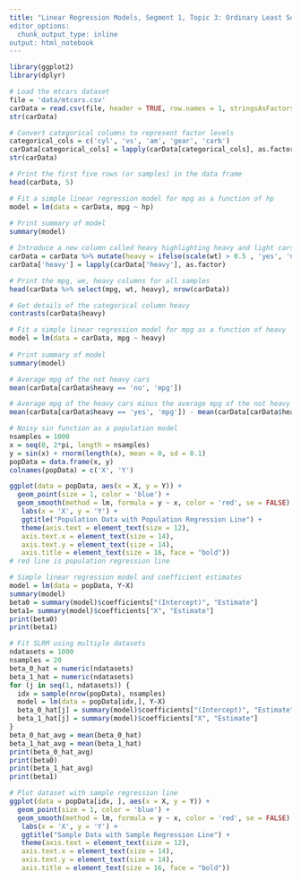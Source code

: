 ```yaml
---
title: "Linear Regression Models, Segment 1, Topic 3: Ordinary Least Squares (OLS) Estimators and Estimates: Interpretations for Continuous and Categorical Predictors & Properties, Prediction Error
editor_options:
  chunk_output_type: inline
output: html_notebook
---
```


```r
library(ggplot2)
library(dplyr)
```

```r
# Load the mtcars dataset
file = 'data/mtcars.csv'
carData = read.csv(file, header = TRUE, row.names = 1, stringsAsFactors = FALSE)
str(carData)
```

```r
# Convert categorical columns to represent factor levels
categorical_cols = c('cyl', 'vs', 'am', 'gear', 'carb')
carData[categorical_cols] = lapply(carData[categorical_cols], as.factor)
str(carData)
```

```r
# Print the first five rows (or samples) in the data frame
head(carData, 5)
```


```r
# Fit a simple linear regression model for mpg as a function of hp
model = lm(data = carData, mpg ~ hp)
           
# Print summary of model
summary(model)
```

```r
# Introduce a new column called heavy highlighting heavy and light cars
carData = carData %>% mutate(heavy = ifelse(scale(wt) > 0.5 , 'yes', 'no'))
carData['heavy'] = lapply(carData['heavy'], as.factor)

# Print the mpg, we, heavy columns for all samples
head(carData %>% select(mpg, wt, heavy), nrow(carData))
```

```r
# Get details of the categorical column heavy
contrasts(carData$heavy)
```

```r
# Fit a simple linear regression model for mpg as a function of heavy
model = lm(data = carData, mpg ~ heavy)
           
# Print summary of model
summary(model)
```

```r
# Average mpg of the not heavy cars
mean(carData[carData$heavy == 'no', 'mpg'])

# Average mpg of the heavy cars minus the average mpg of the not heavy cars
mean(carData[carData$heavy == 'yes', 'mpg']) - mean(carData[carData$heavy == 'no', 'mpg'])
```

```r
# Noisy sin function as a population model
nsamples = 1000
x = seq(0, 2*pi, length = nsamples)
y = sin(x) + rnorm(length(x), mean = 0, sd = 0.1)
popData = data.frame(x, y)
colnames(popData) = c('X', 'Y')

ggplot(data = popData, aes(x = X, y = Y)) +
  geom_point(size = 1, color = 'blue') + 
  geom_smooth(method = lm, formula = y ~ x, color = 'red', se = FALSE) +
   labs(x = 'X', y = 'Y') + 
   ggtitle("Population Data with Population Regression Line") +
   theme(axis.text = element_text(size = 12),
   axis.text.x = element_text(size = 14),
   axis.text.y = element_text(size = 14),
   axis.title = element_text(size = 16, face = "bold"))
# red line is population regression line
```

```r
# Simple linear regression model and coefficient estimates
model = lm(data = popData, Y~X)
summary(model)
beta0 = summary(model)$coefficients["(Intercept)", "Estimate"]
beta1= summary(model)$coefficients["X", "Estimate"]
print(beta0)
print(beta1)
```

```r
# Fit SLRM using multiple datasets
ndatasets = 1000
nsamples = 20
beta_0_hat = numeric(ndatasets)
beta_1_hat = numeric(ndatasets)
for (j in seq(1, ndatasets)) {
  idx = sample(nrow(popData), nsamples)
  model = lm(data = popData[idx,], Y~X)
  beta_0_hat[j] = summary(model)$coefficients["(Intercept)", "Estimate"]
  beta_1_hat[j] = summary(model)$coefficients["X", "Estimate"]
}
beta_0_hat_avg = mean(beta_0_hat)
beta_1_hat_avg = mean(beta_1_hat)
print(beta_0_hat_avg)
print(beta0)
print(beta_1_hat_avg)
print(beta1)
```

```r
# Plot dataset with sample regression line
ggplot(data = popData[idx, ], aes(x = X, y = Y)) +
  geom_point(size = 1, color = 'blue') + 
  geom_smooth(method = lm, formula = y ~ x, color = 'red', se = FALSE) +
   labs(x = 'X', y = 'Y') + 
   ggtitle("Sample Data with Sample Regression Line") +
   theme(axis.text = element_text(size = 12),
   axis.text.x = element_text(size = 14),
   axis.text.y = element_text(size = 14),
   axis.title = element_text(size = 16, face = "bold"))
```
